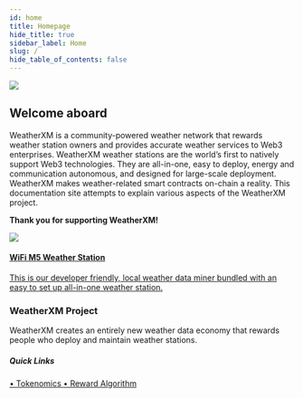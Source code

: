 ```yaml
---
id: home
title: Homepage
hide_title: true
sidebar_label: Home
slug: /
hide_table_of_contents: false
---
```



<div class="row">
  <div class="col col--8">
    <img src={useBaseUrl("img/home/wxm-banner.svg")} />
  </div>
</div>


## Welcome aboard

WeatherXM is a community-powered weather network that rewards weather station owners and provides accurate weather services to Web3 enterprises.
WeatherXM weather stations are the world’s first to natively support Web3 technologies. They are all-in-one, easy to deploy, energy and communication autonomous, and designed for large-scale deployment.
WeatherXM makes weather-related smart contracts on-chain a reality.
This documentation site attempts to explain various aspects of the WeatherXM project.

**Thank you for supporting WeatherXM!**

  <section class="product-container">
    <div class="device">
      <a href="/wxm-devices/wifi-m5-bundle/m5-contents">
        <img src={useBaseUrl("img/wxm-devices/wifi-m5-bundle/m5.jpeg")} />
        <div class="device-info">
          <h4>WiFi M5 Weather Station</h4>
          <p>This is our developer friendly, local weather data miner bundled with an easy to set up all-in-one weather station.</p>
        </div>
      </a>
    </div>
    <div class="device no-shadow">
      <h3>WeatherXM Project</h3>
      <p>
        WeatherXM creates an entirely new weather data economy that rewards
        people who deploy and maintain weather stations.
      </p>
      <h5 class="quickLinks">Quick Links</h5>
      <a className="block" href="/tokenomics/">
        &#8226; Tokenomics
      </a>
      <a className="block" href="/reward-algorithm/">
        &#8226; Reward Algorithm
      </a>
    </div>
  </section>
